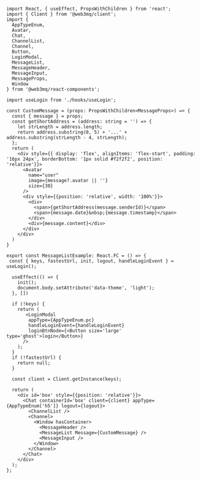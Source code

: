 ```tsx 
import React, { useEffect, PropsWithChildren } from 'react';
import { Client } from '@web3mq/client';
import { 
  AppTypeEnum, 
  Avatar,
  Chat, 
  ChannelList, 
  Channel, 
  Button,
  LoginModal,
  MessageList, 
  MessageHeader, 
  MessageInput,
  MessageProps, 
  Window
} from '@web3mq/react-components';

import useLogin from './hooks/useLogin';

const CustomMessage = (props: PropsWithChildren<MessageProps>) => {
  const { message } = props;
  const getShortAddress = (address: string = '') => {
    let strLength = address.length;
    return address.substring(0, 5) + '...' + address.substring(strLength - 4, strLength);
  };
  return (
    <div style={{ display: 'flex', alignItems: 'flex-start', padding: '16px 24px', borderBottom: '1px solid #f2f2f2', position: 'relative'}}>
      <Avatar
        name="user"
        image={message?.avatar || ''}
        size={30} 
      />
      <div style={{position: 'relative', width: '100%'}}>
        <div>
          <span>{getShortAddress(message.senderId)}</span>
          <span>{message.date}&nbsp;{message.timestamp}</span>
        </div>
        <div>{message.content}</div>
      </div>
    </div>
  )
}

export const MessageListExample: React.FC = () => {
 const { keys, fastestUrl, init, logout, handleLoginEvent } = useLogin();

  useEffect(() => {
    init();
    document.body.setAttribute('data-theme', 'light');
  }, [])

  if (!keys) {
    return (
       <LoginModal 
        appType={AppTypeEnum.pc}
        handleLoginEvent={handleLoginEvent}
        loginBtnNode={<Button size='large' type='ghost'>login</Button>}
      />
    );
  }
  if (!fastestUrl) {
    return null;
  }

  const client = Client.getInstance(keys);

  return (
    <div id='box' style={{position: 'relative'}}>
      <Chat containerId='box' client={client} appType={AppTypeEnum['h5']} logout={logout}>
        <ChannelList />
        <Channel>
          <Window hasContainer>
            <MessageHeader />
            <MessageList Message={CustomMessage} />
            <MessageInput />
          </Window>
        </Channel>
      </Chat>
    </div>
  );
}; 
```